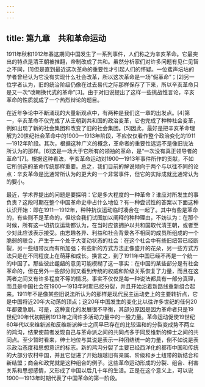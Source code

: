 ```yaml
---
---
---
```

title: 第九章　共和革命运动
---



1911年秋和1912年春这期间中国发生了一系列事件，人们称之为辛亥革命。它最突出的特点是清王朝被推翻，帝制改成了共和。虽然分析家们对许多问题有见仁见智之不同，[1]但是直到最近这次革命的重要性才引起人们的怀疑。一位蜚声坛坫的学者曾经认为它没有实现什么社会改革，所以这次革命是一场“假革命”；[2]另一位学者认为，旧的统治阶级仍像在过去易代之际那样保存了下来，所以辛亥革命只是又一次“改朝换代式的革命”[3]。由于对旧说提出了这样一些挑战性言论，辛亥革命的性质就成了一个热烈辩论的题目。

在近年争论中不断涌现的大量新观点中，有两种是我们这一章的出发点。[4]第一，辛亥革命不仅完成了从王朝到共和国的政治变革，它也完成了种种社会变革，例如出现了新的社会集团和改变了旧的社会集团。[5]因此，最好是把辛亥革命理解为20世纪社会革命中的1900—1913年阶段，不应仅仅看作整个政治变化的1911—1912年阶段。其次，根据这种广义的概念，革命者的重要性远远不是像旧说法所认为的那样。[6]这是一场大于它所有的领袖的革命，是“一次没有真正领导者的革命”[7]。根据这种看法，辛亥革命运动对1900—1913年事件所作的贡献，不如它所创造的革命传统那样重要。总之，我们目前的解说倾向于两个与以往不同的论点：辛亥革命是比通常所认为的更大的一个非常事件，但它的实际成就比通常认为的要小。

最近，学术界提出的问题是要探明：它是多大程度的一种革命？谁应对所发生的事负责？这段时期在整个中国革命史中占什么地位？有一种尝试性的答案以下面这种认识开始：即在1911—1912年，种种抗议运动临时凑合在一起了。其中有些是革命的，有些则不是革命的，但综合我们试图加以阐释的种种理由，不妨认为：在那个时候，所有这一切抗议运动都认为，在当时应该拥护以共和国取代清王朝，或者至少对此应该表示接受。由志趣各异、利益和社会背景各不相同的成员所组成的一个脆弱的联合，产生于一个处于大变动状态的社会：在这个社会中有些旧纽带已经断裂，另一些纽带反而有所加强；有些新的方式方法正像盛开的花朵，另一些方式方法只是在不同程度上在萌芽和成长。换言之，到了1911年中国已经不再是一个统一的中国了。那些彼此龃龉的意见可能模糊了这一事实：在中国的某些部分是有社会革命的，但在另外一些部分则又看到传统的权威和阶级关系恢复了力量，而且在这两者之间又有许多程度不等的情况。事实不仅仅是每一种说法都具有一部分真理，而且是中国社会在1900—1913年时期已经分裂，并且开始沿着新路线重新组合起来。1911年不是像某些旧说法所认为的那样是现代民主运动史上的主要转折点，它是中国将近20年大动荡的顶点；这20年中国发生的变化比以往许多世纪的任何20年都要急剧。可是，这种变化的发展很不平衡，其部分原因是因为革命者只是19世纪90年代初期到1913年之间许多活动力量中的一股力量。革命运动促使19世纪60年代以来维新派和反维新派绅士之间早已存在的比较温和的分裂变成势不两立的鸿沟，结果使前者发现自己与革命派之间的共同点多于同反维新的绅士之间的共同点。至少暂时看来，绅士地位与其说是表示一种团结统一的力量，倒不如说是表示政治态度和思想意识的标志。新的鸿沟分裂了主要已经西洋化的都市中国和传统的大部分农村中国，并且它促进了开始超越旧有亲属、阶级和乡土纽带的新结合和新结盟；商会和政党就是这种组合的例子。这些革命运动形成的分裂、组合、利害关系和思想感情，又形成了中国以后几十年的生活。正是在这个意义上，可以说1900—1913年时期代表了中国革命的第一阶段。